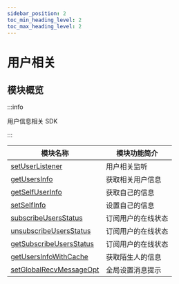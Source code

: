 ```yaml
---
sidebar_position: 2
toc_min_heading_level: 2
toc_max_heading_level: 2
---
```


# 用户相关

## 模块概览

:::info

用户信息相关 SDK

:::

| 模块名称                                                                  | 模块功能简介       |
| ------------------------------------------------------------------------- | ------------------ |
| [setUserListener](docs/sdks/api/user/setUserListener.mdx)                 | 用户相关监听       |
| [getUsersInfo](docs/sdks/api/user/getUsersInfo.mdx)                       | 获取相关用户信息   |
| [getSelfUserInfo](docs/sdks/api/user/getSelfUserInfo.mdx)                 | 获取自己的信息     |
| [setSelfInfo](docs/sdks/api/user/setSelfInfo.mdx)                         | 设置自己的信息     |
| [subscribeUsersStatus](docs/sdks/api/user/subscribeUsersStatus.mdx)       | 订阅用户的在线状态 |
| [unsubscribeUsersStatus](docs/sdks/api/user/unsubscribeUsersStatus.mdx)   | 订阅用户的在线状态 |
| [getSubscribeUsersStatus](docs/sdks/api/user/getSubscribeUsersStatus.mdx) | 订阅用户的在线状态 |
| [getUsersInfoWithCache](docs/sdks/api/user/getUsersInfoWithCache.mdx)     | 获取陌生人的信息   |
| [setGlobalRecvMessageOpt](docs/sdks/api/message/setGlobalRecvMessageOpt.mdx)                           | 全局设置消息提示|
